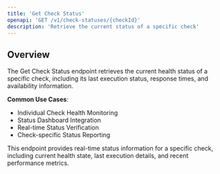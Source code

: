 ```yaml
---
title: 'Get Check Status'
openapi: 'GET /v1/check-statuses/{checkId}'
description: 'Retrieve the current status of a specific check'
---
```


## Overview

The Get Check Status endpoint retrieves the current health status of a specific check, including its last execution status, response times, and availability information.

**Common Use Cases**:
- Individual Check Health Monitoring
- Status Dashboard Integration
- Real-time Status Verification
- Check-specific Status Reporting

<Note>
This endpoint provides real-time status information for a specific check, including current health state, last execution details, and recent performance metrics.
</Note>